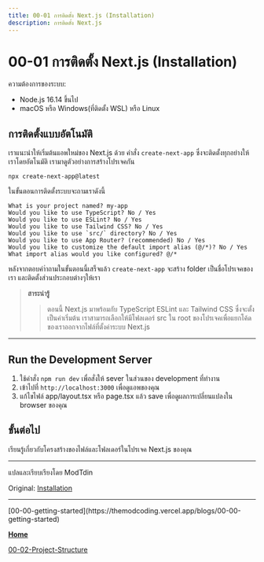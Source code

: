 ```yaml
---
title: 00-01 การติดตั้ง Next.js (Installation)
description: การติดตั้ง Next.js
---
```


# 00-01 การติดตั้ง Next.js (Installation)

ความต้องการของระบบ:

- Node.js 16.14 ขึ้นไป
- macOS หรือ Windows(ที่ติดตั้ง WSL) หรือ Linux

## การติดตั้งแบบอัตโนมัติ

เราแนะนำให้เริ่มต้นแอพใหม่ของ Next.js ด้วย คำสั่ง `create-next-app`
ซึ่งจะติดตั้งทุกอย่างให้เราโดยอัตโนมัติ เรามาดูตัวอย่างการสร้างโปรเจคกัน

```shell
npx create-next-app@latest
```

ในขั้นตอนการติดตั้งระบบจะถามเราดังนี้

```shell
What is your project named? my-app
Would you like to use TypeScript? No / Yes
Would you like to use ESLint? No / Yes
Would you like to use Tailwind CSS? No / Yes
Would you like to use `src/` directory? No / Yes
Would you like to use App Router? (recommended) No / Yes
Would you like to customize the default import alias (@/*)? No / Yes
What import alias would you like configured? @/*

```

หลังจากตอบคำำถามในขั้นตอนนี้เสร็จแล้ว `create-next-app` จะสร้าง folder เป็นชื่อโปรเจคของเรา และติดตั้งส่วนประกอบต่างๆให้เรา

> **สาระน่ารู้**
>
> > ตอนนี้ Next.js มาพร้อมกับ TypeScript ESLint และ Tailwind CSS ซึ่งจะตั้งเป็นค่าเริ่มต้น
> > เราสามารถเลือกให้มีโฟลเดอร์ src ใน root ของโปรเจคเพื่อแยกโค้ดของเราออกจากไฟล์ที่ตั้งค่าระบบ Next.js

---

## Run the Development Server

1. ใช้คำสั่ง `npm run dev` เพื่อสั่งให้ sever ในส่วนของ development ที่ทำงาน
2. เข้าไปที่ `http://localhost:3000` เพื่อดูแอพของคุณ
3. แก้ไขไฟล์ app/layout.tsx หรือ page.tsx แล้ว save เพื่อดูผลการเปลี่ยนแปลงใน browser ของคุณ

## ขั้นต่อไป

เรียนรู้เกี่ยวกับโครงสร้างของไฟล์และโฟลเดอร์ในโปรเจค Next.js ของคุณ

<hr />
แปลและเรียบเรียงโดย ModTdin

Original: [Installation](https://nextjs.org/docs/getting-started/installation)

<hr />
[00-00-getting-started](https://themodcoding.vercel.app/blogs/00-00-getting-started)

[**Home**](/)

[00-02-Project-Structure](https://themodcoding.vercel.app/blogs/00-02-Project-Structure)
